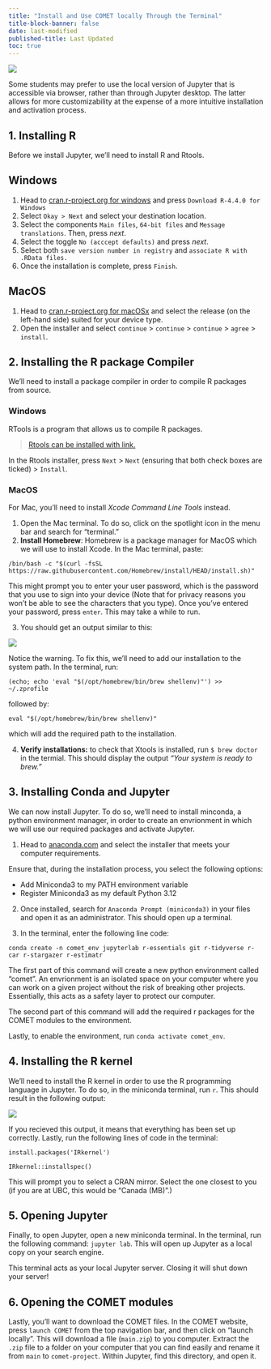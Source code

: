 ```yaml
---
title: "Install and Use COMET locally Through the Terminal"
title-block-banner: false
date: last-modified
published-title: Last Updated
toc: true
---
```


![](../media/installing_via_terminal.png)

Some students may prefer to use the local version of Jupyter that is accessible via browser, rather than through Jupyter desktop. The latter allows for more customizability at the expense of a more intuitive installation and activation process. 

## 1. Installing R

Before we install Jupyter, we'll need to install R and Rtools. 

::: panel-tabset

## Windows

1.  Head to [cran.r-project.org for windows](https://cran.r-project.org/bin/windows/base/) and press `Download R-4.4.0 for Windows`
2.  Select `Okay > Next` and select your destination location.
3.  Select the components `Main files`, `64-bit files` and `Message translations`. Then, press *next*.
4.  Select the toggle `No (acccept defaults)` and press *next*.
5.  Select both `save version number in registry` and `associate R with .RData files.`
6.  Once the installation is complete, press `Finish`.

## MacOS

1.  Head to [cran.r-project.org for macOSx](https://cran.r-project.org/bin/macosx/) and select the release (on the left-hand side) suited for your device type.
2.  Open the installer and select `continue` \> `continue` \> `continue` \> `agree` \> `install`.

:::

## 2. Installing the R package Compiler

We'll need to install a package compiler in order to compile R packages from source.

::: panel-tabset

### Windows

RTools is a program that allows us to compile R packages.

> [Rtools can be installed with link.](https://cran.r-project.org/bin/windows/Rtools/rtools44/files/rtools44-6104-6039.exe)

In the Rtools installer, press `Next` \> `Next` (ensuring that both check boxes are ticked) \> `Install`.

### MacOS

For Mac, you'll need to install *Xcode Command Line Tools* instead.

1.  Open the Mac terminal. To do so, click on the spotlight icon in the menu bar and search for “terminal.”
2.  **Install Homebrew**: Homebrew is a package manager for MacOS which we will use to install Xcode. In the Mac terminal, paste:

`/bin/bash -c "$(curl -fsSL https://raw.githubusercontent.com/Homebrew/install/HEAD/install.sh)"`

This might prompt you to enter your user password, which is the password that you use to sign into your device (Note that for privacy reasons you won't be able to see the characters that you type). Once you've entered your password, press `enter`. This may take a while to run.

3. You should get an output similar to this:

![](../media/homebrew.png)

Notice the warning. To fix this, we'll need to add our installation to the system path. In the terminal, run:

`(echo; echo 'eval "$(/opt/homebrew/bin/brew shellenv)"') >> ~/.zprofile`

followed by:

`eval "$(/opt/homebrew/bin/brew shellenv)"`

which will add the required path to the installation.

4.  **Verify installations:** to check that Xtools is installed, run `$ brew doctor` in the termial. This should display the output *"Your system is ready to brew."*

:::

## 3. Installing Conda and Jupyter

We can now install Jupyter. To do so, we'll need to install minconda, a python environment manager, in order to create an envrionment in which we will use our required packages and activate Jupyter.

1.  Head to [anaconda.com](https://docs.anaconda.com/free/miniconda/) and select the installer that meets your computer requirements.

::: callout-warning
Ensure that, during the installation process, you select the following options:

- Add Miniconda3 to my PATH environment variable
- Register Miniconda3 as my default Python 3.12

:::

2.  Once installed, search for `Anaconda Prompt (miniconda3)` in your files and open it as an administrator. This should open up a terminal.

3. In the terminal, enter the following line code:

`conda create -n comet_env jupyterlab r-essentials git r-tidyverse r-car r-stargazer r-estimatr`

The first part of this command will create a new python environment called "comet". An envrionment is an isolated space on your computer where you can work on a given project without the risk of breaking other projects. Essentially, this acts as a safety layer to protect our computer. 

The second part of this command will add the required r packages for the COMET modules to the environment. 

Lastly, to enable the environment, run `conda activate comet_env`.

## 4. Installing the R kernel

We'll need to install the R kernel in order to use the R programming language in Jupyter. To do so, in the miniconda terminal, run `r`. This should result in the following output:

![](../media/r_activation.png){width="300," fig-alt="press `r` in the terminal to activate the r terminal." fig-align="center"}

If you recieved this output, it means that everything has been set up correctly. Lastly, run the following lines of code in the terminal:

`install.packages('IRkernel')`

`IRkernel::installspec()`

This will prompt you to select a CRAN mirror. Select the one closest to you (if you are at UBC, this would be "Canada (MB)".)

## 5. Opening Jupyter

Finally, to open Jupyter, open a new miniconda terminal. In the terminal, run the following command: `jupyter lab`. This will open up Jupyter as a local copy on your search engine.

::: callout-warning

This terminal acts as your local Jupyter server. Closing it will shut down your server!

:::

## 6. Opening the COMET modules

Lastly, you'll want to download the COMET files. In the COMET website, press `launch COMET` from the top navigation bar, and then click on "launch locally". This will download a file (`main.zip`) to you computer. Extract the `.zip` file to a folder on your computer that you can find easily and rename it from `main` to `comet-project`. Within Jupyter, find this directory, and open it. 